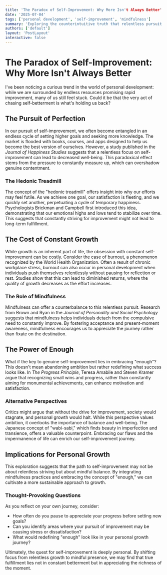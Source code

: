 ```yaml
---
title: 'The Paradox of Self-Improvement: Why More Isn't Always Better'
date: '2025-07-04'
tags: ['personal development', 'self-improvement', 'mindfulness']
summary: 'Exploring the counterintuitive truth that relentless pursuit of improvement can hinder genuine growth and fulfillment.'
authors: ['default']
layout: 'PostLayout'
interactive: false
---
```


# The Paradox of Self-Improvement: Why More Isn't Always Better

I've been noticing a curious trend in the world of personal development: while we are surrounded by endless resources promising rapid improvement, many of us still feel stuck. Could it be that the very act of chasing self-betterment is what's holding us back?

## The Pursuit of Perfection

In our pursuit of self-improvement, we often become entangled in an endless cycle of setting higher goals and seeking more knowledge. The market is flooded with books, courses, and apps designed to help us become the best version of ourselves. However, a study published in the *Journal of Happiness Studies* suggests that a relentless focus on self-improvement can lead to decreased well-being. This paradoxical effect stems from the pressure to constantly measure up, which can overshadow genuine contentment.

### The Hedonic Treadmill

The concept of the "hedonic treadmill" offers insight into why our efforts may feel futile. As we achieve one goal, our satisfaction is fleeting, and we quickly set another, perpetuating a cycle of temporary happiness. Psychologists Brickman and Campbell first introduced this idea, demonstrating that our emotional highs and lows tend to stabilize over time. This suggests that constantly striving for improvement might not lead to long-term fulfillment.

## The Cost of Constant Growth

While growth is an inherent part of life, the obsession with constant self-improvement can be costly. Consider the case of burnout, a phenomenon recognized by the World Health Organization. Often a result of chronic workplace stress, burnout can also occur in personal development when individuals push themselves relentlessly without pausing for reflection or rest. Studies show that this can lead to diminished returns, where the quality of growth decreases as the effort increases.

### The Role of Mindfulness

Mindfulness can offer a counterbalance to this relentless pursuit. Research from Brown and Ryan in the *Journal of Personality and Social Psychology* suggests that mindfulness helps individuals detach from the compulsive need to constantly improve. By fostering acceptance and present-moment awareness, mindfulness encourages us to appreciate the journey rather than fixate on the destination.

## The Power of Enough

What if the key to genuine self-improvement lies in embracing "enough"? This doesn't mean abandoning ambition but rather redefining what success looks like. In *The Progress Principle*, Teresa Amabile and Steven Kramer argue that recognizing small wins and progress, rather than constantly aiming for monumental achievements, can enhance motivation and satisfaction.

### Alternative Perspectives

Critics might argue that without the drive for improvement, society would stagnate, and personal growth would halt. While this perspective values ambition, it overlooks the importance of balance and well-being. The Japanese concept of "wabi-sabi," which finds beauty in imperfection and transience, offers a valuable counterpoint. Embracing our flaws and the impermanence of life can enrich our self-improvement journey.

## Implications for Personal Growth

This exploration suggests that the path to self-improvement may not be about relentless striving but about mindful balance. By integrating mindfulness practices and embracing the concept of "enough," we can cultivate a more sustainable approach to growth.

### Thought-Provoking Questions

As you reflect on your own journey, consider:
- How often do you pause to appreciate your progress before setting new goals?
- Can you identify areas where your pursuit of improvement may be causing stress or dissatisfaction?
- What would redefining "enough" look like in your personal growth journey?

Ultimately, the quest for self-improvement is deeply personal. By shifting focus from relentless growth to mindful presence, we may find that true fulfillment lies not in constant betterment but in appreciating the richness of the moment.